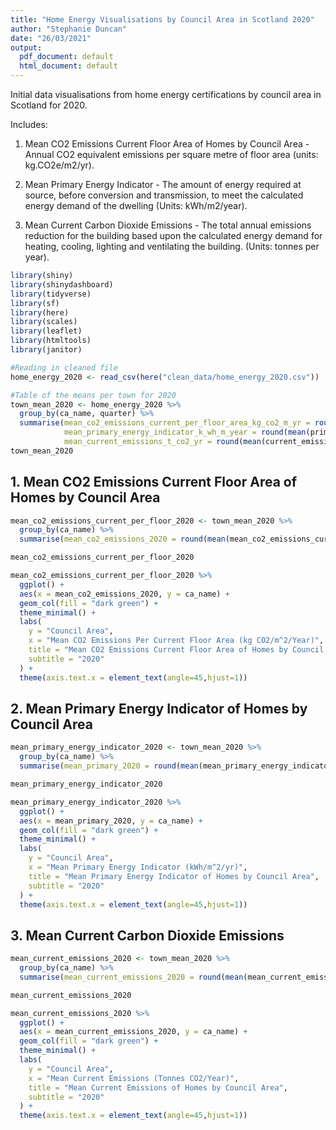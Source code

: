 ```yaml
---
title: "Home Energy Visualisations by Council Area in Scotland 2020"
author: "Stephanie Duncan"
date: "26/03/2021"
output:
  pdf_document: default
  html_document: default
---
```


Initial data visualisations from home energy certifications by council area in Scotland for 2020.

Includes:

1. Mean CO2 Emissions Current Floor Area of Homes by Council Area - Annual CO2 equivalent emissions per square metre of floor area (units: kg.CO2e/m2/yr).

2. Mean Primary Energy Indicator - The amount of energy required at source, before conversion and transmission, to meet the calculated energy demand of the dwelling (Units: kWh/m2/year).

3. Mean Current Carbon Dioxide Emissions - The total annual emissions reduction for the building based upon the calculated energy demand for heating, cooling, lighting and ventilating the building. (Units: tonnes per year).


```r

library(shiny)
library(shinydashboard)
library(tidyverse)
library(sf)
library(here)
library(scales)
library(leaflet)
library(htmltools)
library(janitor)
```


```r
#Reading in cleaned file
home_energy_2020 <- read_csv(here("clean_data/home_energy_2020.csv"))
```


```r

#Table of the means per town for 2020
town_mean_2020 <- home_energy_2020 %>% 
  group_by(ca_name, quarter) %>% 
  summarise(mean_co2_emissions_current_per_floor_area_kg_co2_m_yr = round(mean(co2_emissions_current_per_floor_area_kg_co2_m_yr), digits = 2),
            mean_primary_energy_indicator_k_wh_m_year = round(mean(primary_energy_indicator_k_wh_m_year), digits = 2),
            mean_current_emissions_t_co2_yr = round(mean(current_emissions_t_co2_yr), digits = 2))
town_mean_2020
```

## 1. Mean CO2 Emissions Current Floor Area of Homes by Council Area


```r

mean_co2_emissions_current_per_floor_2020 <- town_mean_2020 %>% 
  group_by(ca_name) %>% 
  summarise(mean_co2_emissions_2020 = round(mean(mean_co2_emissions_current_per_floor_area_kg_co2_m_yr), digits = 2))

mean_co2_emissions_current_per_floor_2020

```

```r
mean_co2_emissions_current_per_floor_2020 %>% 
  ggplot() +
  aes(x = mean_co2_emissions_2020, y = ca_name) +
  geom_col(fill = "dark green") +
  theme_minimal() +
  labs(
    y = "Council Area",
    x = "Mean CO2 Emissions Per Current Floor Area (kg CO2/m^2/Year)",
    title = "Mean CO2 Emissions Current Floor Area of Homes by Council Area",
    subtitle = "2020"
  ) +
  theme(axis.text.x = element_text(angle=45,hjust=1)) 

```

## 2. Mean Primary Energy Indicator of Homes by Council Area

```r

mean_primary_energy_indicator_2020 <- town_mean_2020 %>% 
  group_by(ca_name) %>% 
  summarise(mean_primary_2020 = round(mean(mean_primary_energy_indicator_k_wh_m_year), digits = 2))

mean_primary_energy_indicator_2020
```

```r
mean_primary_energy_indicator_2020 %>% 
  ggplot() +
  aes(x = mean_primary_2020, y = ca_name) +
  geom_col(fill = "dark green") +
  theme_minimal() +
  labs(
    y = "Council Area",
    x = "Mean Primary Energy Indicator (kWh/m^2/yr)",
    title = "Mean Primary Energy Indicator of Homes by Council Area",
    subtitle = "2020"
  ) +
  theme(axis.text.x = element_text(angle=45,hjust=1)) 

```

## 3. Mean Current Carbon Dioxide Emissions

```r
mean_current_emissions_2020 <- town_mean_2020 %>% 
  group_by(ca_name) %>% 
  summarise(mean_current_emissions_2020 = round(mean(mean_current_emissions_t_co2_yr), digits = 2))

mean_current_emissions_2020
```


```r
mean_current_emissions_2020 %>% 
  ggplot() +
  aes(x = mean_current_emissions_2020, y = ca_name) +
  geom_col(fill = "dark green") +
  theme_minimal() +
  labs(
    y = "Council Area",
    x = "Mean Current Emissions (Tonnes CO2/Year)",
    title = "Mean Current Emissions of Homes by Council Area",
    subtitle = "2020"
  ) +
  theme(axis.text.x = element_text(angle=45,hjust=1)) 
```

